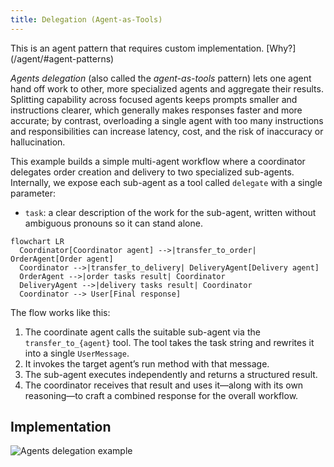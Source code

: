 ```yaml
---
title: Delegation (Agent-as-Tools)
---
```



<Aside>
  This is an agent pattern that requires custom implementation. [Why?](/agent/#agent-patterns)
</Aside>

*Agents delegation* (also called the *agent-as-tools* pattern) lets one agent hand off work to other, more specialized agents and aggregate their results. Splitting capability across focused agents keeps prompts smaller and instructions clearer, which generally makes responses faster and more accurate; by contrast, overloading a single agent with too many instructions and responsibilities can increase latency, cost, and the risk of inaccuracy or hallucination.

This example builds a simple multi-agent workflow where a coordinator delegates order creation and delivery to two specialized sub-agents.
Internally, we expose each sub-agent as a tool called `delegate` with a single parameter:

- `task`: a clear description of the work for the sub-agent, written without ambiguous pronouns so it can stand alone.

```mermaid
flowchart LR
  Coordinator[Coordinator agent] -->|transfer_to_order| OrderAgent[Order agent]
  Coordinator -->|transfer_to_delivery| DeliveryAgent[Delivery agent]
  OrderAgent -->|order tasks result| Coordinator
  DeliveryAgent -->|delivery tasks result| Coordinator
  Coordinator --> User[Final response]
```

The flow works like this:

1. The coordinate agent calls the suitable sub-agent via the `transfer_to_{agent}` tool. The tool takes the task string and rewrites it into a single `UserMessage`.
2. It invokes the target agent’s run method with that message.
3. The sub-agent executes independently and returns a structured result.
4. The coordinator receives that result and uses it—along with its own reasoning—to craft a combined response for the overall workflow.

## Implementation

![Agents delegation example](../../../../assets/examples/agents-delegation.gif)

<Tabs>
  <TabItem label="TypeScript">
    <Code
      code={jsAgentsDelegationCode}
      lang="typescript"
      title="agents-delegation.ts"
    />
  </TabItem>
  <TabItem label="Rust">
    <Code
      code={rustAgentsDelegationCode}
      lang="rust"
      title="agents-delegation.rs"
    />
  </TabItem>
  <TabItem label="Go">
    <Code code={goAgentsDelegationCode} lang="go" title="main.go" />
  </TabItem>
</Tabs>
